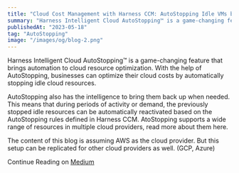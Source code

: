 ```yaml
---
title: "Cloud Cost Management with Harness CCM: AutoStopping Idle VMs behind a Reverse Proxy"
summary: "Harness Intelligent Cloud AutoStopping™ is a game-changing feature that brings automation to cloud resource optimization. With the help of AutoStopping, businesses can optimize their cloud costs by automatically stopping idle cloud resources.."
publishedAt: "2023-05-18"
tag: "AutoStopping"
image: "/images/og/blog-2.png"
---
```


Harness Intelligent Cloud AutoStopping™ is a game-changing feature that brings automation to cloud resource optimization. With the help of AutoStopping, businesses can optimize their cloud costs by automatically stopping idle cloud resources.

AutoStopping also has the intelligence to bring them back up when needed. This means that during periods of activity or demand, the previously stopped idle resources can be automatically reactivated based on the AutoStopping rules defined in Harness CCM. AtoStopping supports a wide range of resources in multiple cloud providers, read more about them here.

The content of this blog is assuming AWS as the cloud provider. But this setup can be replicated for other cloud providers as well. (GCP, Azure)

Continue Reading on [Medium](https://medium.com/@riyasyash/cloud-cost-management-with-harness-ccm-autostopping-idle-vms-behind-a-reverse-proxy-2bba7708b688)
